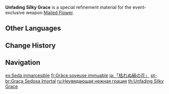{{Item Infobox
|id           = 200114
|image        = Item Unfading Silky Grace.png
|type         = Refinement Materials
|invCategory  = Character Development Items
|quality      = 4
|effect       = Specialized refinement material for "[[Mailed Flower]]."
|description  = Decorations can always provide a little something beyond an item's value and function. In times like these, an unwithering flower can lend some romantic essence to even a weapon.
|source1      = [[Windblume's Breath]] Event
|weapon       = Mailed Flower
}}
'''Unfading Silky Grace''' is a special refinement material for the event-exclusive weapon [[Mailed Flower]].

==Other Languages==
{{Other Languages
|en      = Unfading Silky Grace
|zhs     = 不凋的绢华
|zhs_rm  = Bùdiāo de Juànhuá
|zht     = 不凋的絹華
|zht_rm  = Bùdiāo de Juànhuá
|zh_tl   = Fadeless Silk Flower
|ja      = 枯れぬ絹の花
|ja_rm   = Karenu Kinu no Hana{{Assumed}}
|ja_tl   = Fadeless Silk Flower
|ko      = 시들지 않는 비단 꽃
|ko_tl   = Fadeless Silk Flower
|es      = Seda inmarcesible
|es_tl   = Unfading Silk
|fr      = Grâce soyeuse immuable
|fr_tl   = Unchanging Silky Grace
|ru      = Неувядающая нежная грация
|ru_tl   = Unfading Tender Grace
|th      = Unfading Silky Grace
|vi      = Hoa Nở Không Tàn
|vi_tl   = 
|de      = Unvergängliche seidige Anmut
|de_tl   = Everlasting Silky Grace
|id      = Unfading Silky Grace
|pt      = Graça Sedosa Imortal
|pt_tl   = 
|tr      = Solmayan İpeksi Zarafet
|tr_tl   = Unfading Silky Grace
|it      = Grazia velata immarcescibile
|it_tl   = Incorruptible Veiled Grace
}}

==Change History==
{{Change History|3.5}}

==Navigation==
{{Development Item Navbox|Weapon Materials}}

[[es:Seda inmarcesible]]
[[fr:Grâce soyeuse immuable]]
[[ja:「枯れぬ絹の花」]]
[[pt-br:Graça Sedosa Imortal]]
[[ru:Неувядающая нежная грация]]
[[th:Unfading Silky Grace]]